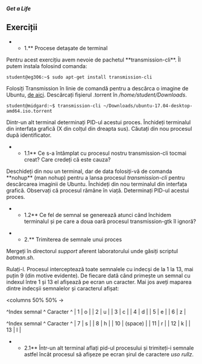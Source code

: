 ===== Get a Life =====

== Exerciții ==

**1.** Procese detașate de terminal

Pentru acest exercițiu avem nevoie de pachetul **transmission-cli**. Îl putem instala folosind comanda:

<code bash>
student@eg306:~$ sudo apt-get install transmission-cli
</code>

Folosiți Transmission în linie de comandă pentru a descărca o imagine de Ubuntu, [[http://releases.ubuntu.com/17.04/ubuntu-17.04-desktop-amd64.iso.torrent?_ga=2.179407716.1129929276.1508229525-1809341997.1504894444|de aici]]. Descărcați fișierul .torrent în ''/home/student/Downloads''.

<code bash>
student@midgard:~$ transmission-cli ~/Downloads/ubuntu-17.04-desktop-amd64.iso.torrent
</code>

Dintr-un alt terminal determinați PID-ul acestui proces. Închideți terminalul din interfața grafică (X din colțul din dreapta sus). Căutați din nou procesul după identificator.

**1.1** Ce s-a întâmplat cu procesul nostru transmission-cli tocmai creat? Care credeți că este cauza?

Deschideți din nou un terminal, dar de data folosiți-vă de comanda **nohup** (man nohup) pentru a lansa procesul ''transmission-cli'' pentru descărcarea imaginii de Ubuntu. Închideți din nou terminalul din interfața grafică. Observați că procesul rămâne în viață. Determinați PID-ul acestui proces.

**1.2** Ce fel de semnal se generează atunci când închidem terminalul și pe care a doua oară procesul transmission-gtk îl ignoră?




**2.** Trimiterea de semnale unui proces

Mergeți în directorul ''support'' aferent laboratorului unde găsiți scriptul ''batman.sh''.

Rulați-l. Procesul interceptează toate semnalele cu indecși de la 1 la 13, mai puțin 9 (din motive evidente). De fiecare dată când primește un semnal cu indexul între 1 și 13 el afișează pe ecran un caracter. Mai jos aveți maparea dintre indecșii semnalelor și caracterul afișat:

<columns 50% 50% ->

^Index semnal ^ Caracter ^
| 1           |  o       |
| 2           |  u       |
| 3           |  c       |
| 4           |  d       |
| 5           |  e       |
| 6           |  z       |

<newcolumn>

^Index semnal ^ Caracter ^
| 7           |  s       |
| 8           |  h       |
| 10          |  (space) |
| 11          |  r       |
| 12          |  k       |
| 13          |  l       |

</columns>

**2.1** Într-un alt terminal aflați pid-ul procesului și trimiteți-i semnale astfel încât procesul să afișeze pe ecran șirul de caractere ''uso rullz''. 




